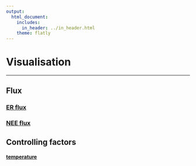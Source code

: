 ```yaml
---
output:
  html_document:
    includes:
      in_header: ../in_header.html
    theme: flatly
---
```


# Visualisation
***
## Flux
### <a href="flux/ER.html"> ER flux</a>
### <a href="flux/NEE.html"> NEE flux </a>
## Controlling factors
#### <a href="controlling_factors/temperature.html"> temperature </a>